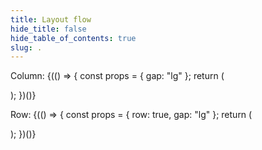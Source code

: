 ```yaml
---
title: Layout flow
hide_title: false
hide_table_of_contents: true
slug: .
---
```



Column:
{(() => {
const props = { gap: "lg" };
return (

<ComponentExample storyName="layout-flow--default" args={props}>
  <LayoutFlow {...props} />
</ComponentExample>
); })()}

<br />

Row:
{(() => {
const props = { row: true, gap: "lg" };
return (

<ComponentExample storyName="layout-flow--default" args={props}>
  <LayoutFlow {...props} />
</ComponentExample>
); })()}

<Documentation />
